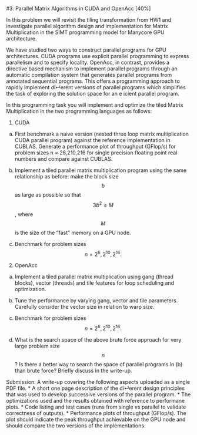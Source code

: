 #3. Parallel Matrix Algorithms in CUDA and OpenAcc [40%]

In this problem we will revisit the tiling transformation from HW1 and investigate parallel algorithm design and implementation
for Matrix Multiplication in the SIMT programming model for Manycore GPU architecture.

We have studied two ways to construct parallel programs for GPU architectures. CUDA programs use explicit parallel programming
to express parallelism and to specify locality. OpenAcc, in contrast, provides a directive based mechanism to implement parallel
programs through an automatic compilation system that generates parallel programs from annotated sequential programs. This offers a 
programming approach to rapidly implement di↵erent versions of parallel programs which simplifies the task of exploring the solution 
space for an e icient parallel program.

In this programming task you will implement and optimize the tiled Matrix Multiplication in the two programming languages as follows:

1. CUDA

  (a) First benchmark a naive version (nested three loop matrix multiplication CUDA parallel program) 
  against the reference implementation in CUBLAS. Generate a performance plot of throughput (GFlop/s) for 
  problem sizes n = 26,210,216 for single precision floating point real numbers and compare against CUBLAS.
  
  (b) Implement a tiled parallel matrix multiplication program using the same relationship as before: make 
  the block size $$b$$ as large as possible so that $$3b^2 \leq M$$, where $$M$$ is the size of the "fast" 
  memory on a GPU node.
  
  (c) Benchmark for problem sizes $$n = 2^6, 2^{10}, 2^{16}.$$
  
2. OpenAcc
  (a) Implement a tiled parallel matrix multiplication using gang (thread blocks), vector (threads) and
  tile features for loop scheduling and optimization.
  
  (b) Tune the performance by varying gang, vector and tile parameters. Carefully consider the vector 
  size in relation to warp size.
  
  (c) Benchmark for problem sizes $$n = 2^6, 2^{10}, 2^{16}.$$
  
  (d) What is the search space of the above brute force approach for very large problem size $$n$$? 
  Is there a better way to search the space of parallel programs in (b) than brute force? Briefly discuss in the write-up.
  
  
Submission: A write-up covering the following aspects uploaded as a single PDF file.
* A short one page description of the di↵erent design principles that was used to develop successive 
versions of the parallel program.
* The optimizations used and the results obtained with reference to performane plots.
* Code listing and test cases (runs from single vs parallel to validate correctness of outputs).
* Performance plots of throughput (GFlop/s). The plot should indicate the peak throughput achievable on the 
GPU node and should compare the two versions of the implementations.
